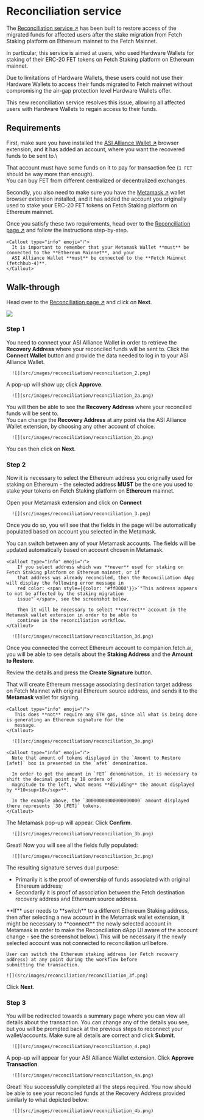 
# Reconciliation service

The [Reconciliation service ↗️](https://companion.fetch.ai/fetchhub-4/reconciliation) has been built to restore access
of the migrated funds for affected users after the stake migration from Fetch Staking platform on Ethereum mainnet to
the Fetch Mainnet.

In particular, this service is aimed at users, who used Hardware Wallets for staking of their ERC-20 FET tokens on Fetch
Staking platform on Ethereum mainnet.

Due to limitations of Hardware Wallets, these users could not use their Hardware Wallets to access their funds migrated
to Fetch mainnet without compromising the air-gap protection level Hardware Wallets offer.

This new reconciliation service resolves this issue, allowing all affected users with Hardware Wallets to regain access
to their funds.

## Requirements

First, make sure you have installed the [ASI Alliance Wallet ↗️](/guides/fetch-network/asi-wallet/web-wallet/get-started)
browser extension, and it has added an account, where you want the recovered funds to be sent to.\

That account must have some funds on it to pay for transaction fee (`1 FET` should be way more than enough).\
You can buy FET from different centralized or decentralized exchanges.

Secondly, you also need to make sure you have the [Metamask ↗️](https://metamask.io/) wallet browser extension installed,
and it has added the account you originally used to stake your ERC-20 FET tokens on Fetch Staking platform on Ethereum
mainnet.

Once you satisfy these two requirements, head over to the
[Reconciliation page ↗️](https://companion.fetch.ai/fetchhub-4/reconciliation) and follow the instructions step-by-step.

    <Callout type="info" emoji="ℹ️">
      It is important to remember that your Metamask Wallet **must** be connected to the **Ethereum Mainnet**, and your
      ASI Alliance Wallet **must** be connected to the **Fetch Mainnet (fetchhub-4)**.
    </Callout>

## Walk-through

Head over to the [Reconciliation page ↗️](https://companion.fetch.ai/fetchhub-4/reconciliation) and click on **Next**.

![](src/images/reconciliation/reconciliation_1.png)

### Step 1

You need to connect your ASI Alliance Wallet in order to retrieve the **Recovery Address** where your reconciled funds
will be sent to. Click the **Connect Wallet** button and provide the data needed to log in to your ASI Alliance Wallet.

      ![](src/images/reconciliation/reconciliation_2.png)

A pop-up will show up; click **Approve**.

      ![](src/images/reconciliation/reconciliation_2a.png)

You will then be able to see the **Recovery Address** where your reconciled funds will be sent to.\
You can change the **Recovery Address** at any point via the ASI Alliance Wallet extension, by choosing any other
account of choice.

      ![](src/images/reconciliation/reconciliation_2b.png)

You can then click on **Next**.

### Step 2
Now it is necessary to select the Ethereum address you originally used for staking on Ethereum - the selected address
**MUST** be the one you used to stake your tokens on Fetch Staking platform on **Ethereum** mainnet.


Open your Metamask extension and click on **Connect**

      ![](src/images/reconciliation/reconciliation_3.png)

Once you do so, you will see that the fields in the page will be automatically populated based on account you selected
in the Metamask.

You can switch between any of your Metamask accounts. The fields will be updated automatically based on account chosen
in Metamask.

    <Callout type="info" emoji="ℹ️">
        If you select address which was **never** used for staking on Fetch Staking platform on Ethereum mainnet, or if
        that address was already reconciled, then the Reconciliation dApp will display the following error message in
        red color: <span style={{color: '#ff0000'}}>`"This address appears to not be affected by the staking migration
        issue"`</span>, see the screenshot below.

        Then it will be necessary to select **correct** account in the Metamask wallet extension in order to be able to
        continue in the reconciliation workflow.
    </Callout>

      ![](src/images/reconciliation/reconciliation_3d.png)

Once you connected the correct Ethereum account to companion.fetch.ai, you will be able to see details about the
**Staking Address** and the **Amount to Restore**.

Review the details and press the **Create Signature** button.

That will create Ethereum message associating destination target address on Fetch Mainnet with original Ethereum source
address, and sends it to the **Metamask** wallet for signing.

    <Callout type="info" emoji="ℹ️">
       This does **not** require any ETH gas, since all what is being done is generating an Ethereum signature for the
       message.
    </Callout>

      ![](src/images/reconciliation/reconciliation_3e.png)

    <Callout type="info" emoji="ℹ️">
      Note that amount of tokens displayed in the `Amount to Restore [afet]` box is presented in the `afet` denomination.

      In order to get the amount in `FET` denomination, it is necessary to shift the decimal point by 18 orders of
      magnitude to the left, what means **dividing** the amount displayed by **10<sup>18</sup>**.

      In the example above, the `30000000000000000000` amount displayed there represents `30 [FET]` tokens.
    </Callout>

The Metamask pop-up will appear. Click **Confirm**.

      ![](src/images/reconciliation/reconciliation_3b.png)

Great! Now you will see all the fields fully populated:

      ![](src/images/reconciliation/reconciliation_3c.png)

The resulting signature serves dual purpose:

- Primarily it is the proof of ownership of funds associated with original Ethereum address;
- Secondarily it is proof of association between the Fetch destination recovery address and Ethereum source address.


<Callout type="info" emoji="ℹ️">
    **If** user needs to **switch** to a different Ethereum Staking address, then after selecting a new account in the Metamask
    wallet extension, it might be necessary to **connect** the newly selected account in Metamask in order to make the
    Reconciliation dApp UI aware of the account change - see the screenshot below.\
    This will be necessary if the newly selected account was not connected to reconciliation url before.

    User can switch the Ethereum staking address (or Fetch recovery address) at any point during the workflow before
    submitting the transaction.

    ![](src/images/reconciliation/reconciliation_3f.png)
</Callout>


Click **Next**.

### Step 3

You will be redirected towards a summary page where you can view all details about the transaction. You can change any of the details you see, but you will be prompted back at the previous steps to reconnect your wallet/accounts. Make sure all details are correct and click **Submit**.

      ![](src/images/reconciliation/reconciliation_4.png)

A pop-up will appear for your ASI Alliance Wallet extension. Click **Approve Transaction**.

      ![](src/images/reconciliation/reconciliation_4a.png)

Great! You successfully completed all the steps required. You now should be able to see your reconciled funds at the
Recovery Address provided similarly to what depicted below:

      ![](src/images/reconciliation/reconciliation_4b.png)
